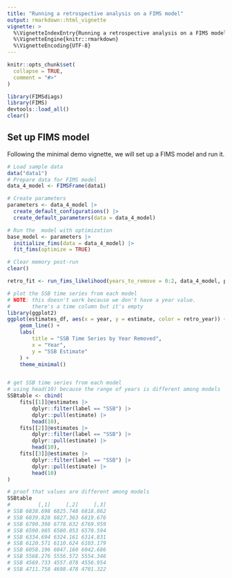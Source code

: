 ```yaml
---
title: "Running a retrospective analysis on a FIMS model"
output: rmarkdown::html_vignette
vignette: >
  %\VignetteIndexEntry{Running a retrospective analysis on a FIMS model}
  %\VignetteEngine{knitr::rmarkdown}
  %\VignetteEncoding{UTF-8}
---
```


```r
knitr::opts_chunk$set(
  collapse = TRUE,
  comment = "#>"
)

```

```r
library(FIMSdiags)
library(FIMS)
devtools::load_all()
clear()
```


## Set up FIMS model  
Following the minimal demo vignette, we will set up a FIMS model and run it.  

```r
# Load sample data
data("data1")
# Prepare data for FIMS model
data_4_model <- FIMSFrame(data1)

# Create parameters
parameters <- data_4_model |>
  create_default_configurations() |>
  create_default_parameters(data = data_4_model)

# Run the  model with optimization
base_model <- parameters |>
  initialize_fims(data = data_4_model) |>
  fit_fims(optimize = TRUE)

# Clear memory post-run
clear()
```

```r
retro_fit <- run_fims_likelihood(years_to_remove = 0:2, data_4_model, parameters)

# plot the SSB time series from each model
# NOTE: this doesn't work because we don't have a year value.
#       there's a time column but it's empty
library(ggplot2)
ggplot(estimates_df, aes(x = year, y = estimate, color = retro_year)) +
    geom_line() +
    labs(
        title = "SSB Time Series by Year Removed",
        x = "Year",
        y = "SSB Estimate"
    ) +
    theme_minimal()


# get SSB time series from each model
# using head(10) because the range of years is different among models
SSBtable <- cbind(
    fits[[1]]@estimates |>
        dplyr::filter(label == "SSB") |>
        dplyr::pull(estimate) |>
        head(10),
    fits[[2]]@estimates |>
        dplyr::filter(label == "SSB") |>
        dplyr::pull(estimate) |>
        head(10),
    fits[[3]]@estimates |>
        dplyr::filter(label == "SSB") |>
        dplyr::pull(estimate) |>
        head(10)
)

# proof that values are different among models
SSBtable
#         [,1]     [,2]     [,3]
# SSB 6838.698 6825.748 6818.862
# SSB 6839.828 6827.363 6819.676
# SSB 6790.398 6778.632 6769.959
# SSB 6590.985 6580.053 6570.594
# SSB 6334.694 6324.161 6314.831
# SSB 6120.571 6110.624 6103.179
# SSB 6058.196 6047.160 6042.686
# SSB 5568.276 5556.572 5554.346
# SSB 4569.733 4557.078 4556.954
# SSB 4711.758 4698.478 4701.322

```